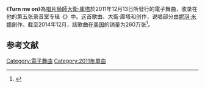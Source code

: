 《'''Turn me on'''》為[[唱片騎師|唱片騎師]][[大衛·庫塔_(DJ)|大衛·庫塔]]於2011年12月13日所發行的電子舞曲，收录在他的第五张录音室专辑《{{link-en|Nothing but the Beat}}》中。这首歌由{{link-en|伊丝特尔·迪恩|Ester Dean}}、大衛·庫塔和{{link-en|乔治·图伊福特|Giorgio Tuinfort}}创作，说唱部分由[[妮琪·米娜|妮琪·米娜]]創作。截至2014年12月，該歌曲在[[美国|美国]]的销量为260万张<ref name=us_sales>{{cite web |url=http://www.billboard.com/articles/columns/chart-beat/6415080/ask-billboard-why-is-there-no-rbhip-hop-in-the-hot-100s-top-10?page=0%2C1 |title=Ask Billboard: Why Is There No R&B/Hip-Hop in the Hot 100's Top 10? |last=Trust |first=Gary |work=[[告示牌_(雜誌)|告示牌 (雜誌)]] |publisher=[[普羅米修斯環球媒體|普羅米修斯環球媒體]] |date=23 December 2014 |accessdate=23 December 2014 |archive-date=2016-08-02 |archive-url=https://web.archive.org/web/20160802082213/http://www.billboard.com/articles/columns/chart-beat/6415080/ask-billboard-why-is-there-no-rbhip-hop-in-the-hot-100s-top-10?page=0%2C1 |dead-url=no }}</ref>。

==参考文献==
{{reflist}}

[[Category:電子舞曲|Category:電子舞曲]] 
[[Category:2011年單曲|Category:2011年單曲]]

{{music-stub}}